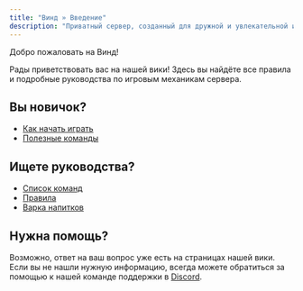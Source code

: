 ```yaml
---
title: "Винд » Введение"
description: "Приватный сервер, созданный для дружной и увлекательной игры."
---
```

<TitleFont> 
Добро пожаловать на Винд! 
</TitleFont>

Рады приветствовать вас на нашей вики! Здесь вы найдёте все правила и подробные руководства по игровым механикам сервера.

## Вы новичок?

- [Как начать играть](/wiki/start)
- [Полезные команды](/wiki/commands)

## Ищете руководства?

- [Список команд](/wiki/commands)
- [Правила](/wiki/rules)
- [Варка напитков](/wiki/brewery)

## Нужна помощь?

Возможно, ответ на ваш вопрос уже есть на страницах нашей вики. Если вы не нашли нужную информацию, всегда можете обратиться за помощью к нашей команде поддержки в [Discord](https://discord.gg/VyaU5wvRMV).
